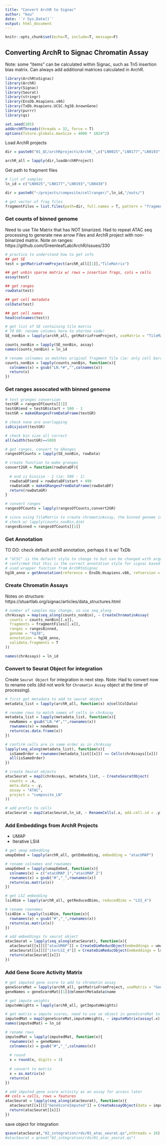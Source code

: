 ```yaml
---
title: "Convert ArchR to Signac"
author: "kou"
date: '`r Sys.Date()`'
output: html_document
---
```


```r
knitr::opts_chunk$set(echo=T, include=T, message=F)
```

## Converting ArchR to Signac Chromatin Assay
Note: some "items" can be calculated within Signac, such as Tn5 insertion bias matrix. Can always add additional matrices calculated in ArchR.
```r
library(ArchRtoSignac)
library(ArchR)
library(Signac)
library(Seurat)
library(stringr)
library(EnsDb.Hsapiens.v86)
library(TxDb.Hsapiens.UCSC.hg38.knownGene)
library(purrr)
library(qs)

set.seed(105)
addArchRThreads(threads = 32, force = T)
options(future.globals.maxSize = 4000 * 1024^2)
```

Load ArchR projects
```r
dir = paste0("01_QC/archRprojects/ArchR_",c("LN0025","LN0177","LN0193","LN0438"))

archR_all = lapply(dir,loadArchRProject)
```

Get path to fragment files
```r
# list of samples
ln_id = c("LN0025","LN0177","LN0193","LN0438")

dir = paste0("~/projects/composite/cellranger/",ln_id,"/outs/")

# get vector of frag files
fragmentFiles = list.files(path=dir, full.names = T, pattern = "fragments.tsv.gz$")
```

### Get counts of binned genome
Need to use Tile Matrix that has NOT binarized. 
Had to repeat ATAC seq processing to generate new arrow Files and ArchR project with non-binarized matrix. 
Note on ranges: https://github.com/GreenleafLab/ArchR/issues/330
```r
# practice to understand how to get info
## get SE
test = getMatrixFromProject(archR_all[[1]],"TileMatrix")

## get unbin sparse matrix w/ rows = insertion frags, cols = cells
assay(test)

## get ranges
rowData(test)

## get cell metadata
colData(test)

## get cell names
head(colnames(test))
```

```r
# get list of SE containing tile matrix
# TO DO: rename columns here to shorten code! 
SE_nonBin = lapply(archR_all, getMatrixFromProject, useMatrix = "TileMatrix")

counts_nonBin = lapply(SE_nonBin, assay)
names(counts_nonBin) = ln_id

# rename colnames so matches original fragment file (ie: only cell barcode, no "LNXXXX#" prefix)
counts_nonBin = lapply(counts_nonBin, function(x){
  colnames(x) = gsub("LN.*#","",colnames(x)) 
  return(x)
})
```

### Get ranges assocated with binned genome
```r
# test granges conversion
testGR = rangesOfCounts[[1]]
testGR$end = testGR$start + 500 - 1
testGR = makeGRangesFromDataFrame(testGR)

# check none are overlapping
isDisjoint(testGR)

# check bin size all correct
all(width(testGR)==500)
```

```r
# get ranges, convert to GRanges
rangesOfCounts = lapply(SE_nonBin, rowData)

# create function to make granges
convert2GR = function(rowDataDF){
  
  # end is binsize - 1 (ie: 500 - 1)
  rowDataDF$end = rowDataDF$start + 499 
  rowDataGR = makeGRangesFromDataFrame(rowDataDF)
  return(rowDataGR)
}

# convert ranges
rangesOfCounts = lapply(rangesOfCounts,convert2GR)

# since using TileMatrix to create chromatinAssay, the binned genome is the same for all samples
# check w/ lapply(counts_nonBin,dim)
rangesBinned = rangesOfCounts[[1]]
```


### Get Annotation
TO DO: check default archR annotation, perhaps it is w/ TxDb
```r
# "UCSC" is the default style to change to but can be changed with argument seqStyle
# confirmed that this is the correct annotation style for signac based on signac vignette
# used wrapper function from ArchRtoSignac
hg38_anno = getAnnotation(reference = EnsDb.Hsapiens.v86, refversion = "hg38", seqStyle = "UCSC")
```

### Create Chromatin Assays
Notes on structure: https://stuartlab.org/signac/articles/data_structures.html
```r
# number of samples may change, so use seq_along
chrAssays = map(seq_along(counts_nonBin), ~ CreateChromatinAssay(
  counts = counts_nonBin[[.x]],
  fragments = fragmentFiles[[.x]],
  ranges = rangesBinned,
  genome = "hg38",
  annotation = hg38_anno,
  validate.fragments = T
))

names(chrAssays) = ln_id
```

### Convert to Seurat Object for integration
Create `Seurat Object` for integration in next step.
Note: Had to convert now to rename cells (did not work for `Chromatin Assay` object at the time of processing).
```r
# first get metadata to add to seurat object
metadata_list = lapply(archR_all, function(x) x@cellColData)

# rename rows to match names of cells in chrAssay
metadata_list = lapply(metadata_list, function(x){
  newNames = gsub("LN.*#","",rownames(x))
  rownames(x) = newNames
  return(as.data.frame(x))
})

# confirm cells are in same order as in chrAssay
lapply(seq_along(metadata_list), function(x){
  isSameOrder = rownames(metadata_list[[x]]) == Cells(chrAssays[[x]])
  all(isSameOrder)
})

# create Seurat objects
atacSeurat = map2(chrAssays, metadata_list, ~ CreateSeuratObject(
  counts = .x,
  meta.data = .y,
  assay = "ATAC",
  project = "composite_LN"
))

# add prefix to cells
atacSeurat = map2(atacSeurat,ln_id, ~ RenameCells(.x, add.cell.id = .y))
```

### Add Embeddings from ArchR Projects
- UMAP
- Iterative LSI4
```r
# get umap embedding
umapEmbed = lapply(archR_all, getEmbedding, embedding = "atacUMAP")

# rename colnames and rownames
umapEmbed = lapply(umapEmbed, function(x){
  colnames(x) = c("atacUMAP_1","atacUMAP_2")
  rownames(x) = gsub("#","_",rownames(x))
  return(as.matrix(x))
})

# get LSI embedding
lsi4Dim = lapply(archR_all, getReducedDims, reducedDims = "LSI_4")

# rename rownames
lsi4Dim = lapply(lsi4Dim, function(x){
  rownames(x) = gsub("#","_",rownames(x))
  return(as.matrix(x))
})

# add embeddings to seurat object
atacSeurat = lapply(seq_along(atacSeurat), function(x){
  atacSeurat[[x]][["atacUMAP"]] = CreateDimReducObject(embeddings = umapEmbed[[x]], key = "atacUMAP_", assay = "ATAC")
  atacSeurat[[x]][["iterLSI_4"]] = CreateDimReducObject(embeddings = lsi4Dim[[x]], key = "atacIterLSI4_", assay = "ATAC")
  return(atacSeurat[[x]])
})
```

### Add Gene Score Activity Matrix
```r
# get imputed gene score to add to chromatin assay
geneScoreMat = lapply(archR_all, getMatrixFromProject, useMatrix = "GeneScoreMatrix", verbose=F)
geneNames = geneScoreMat[[1]]@elementMetadata$name

# get impute weights
imputeWeights = lapply(archR_all, getImputeWeights)

# get matrix w impute scores, need to use se object in geneScoreMat to get gene names (rows)
imputedMat = map2(geneScoreMat,imputeWeights, ~ imputeMatrix(assay(.x),.y))
names(imputedMat) = ln_id

# rename rows
imputedMat = lapply(imputedMat, function(x){
  rownames(x) = geneNames
  colnames(x) = gsub("#","_",colnames(x)) 
  
  # round
  x = round(x, digits = 3)
  
  # convert to matrix
  x = as.matrix(x)
  return(x)
})

# add imputed gene score activity as an assay for access later
## cols = cells, rows = features
atacSeurat = lapply(seq_along(atacSeurat), function(x){
  atacSeurat[[x]][["GeneScoreImputed"]] = CreateAssayObject(data = imputedMat[[x]])
  return(atacSeurat[[x]])
})
```

save object for integration
```r
qsave(atacSeurat,"02_integration/rds/01_atac_seurat.qs",nthreads = 16)
#atacSeurat = qread("02_integration/rds/01_atac_seurat.qs")
```